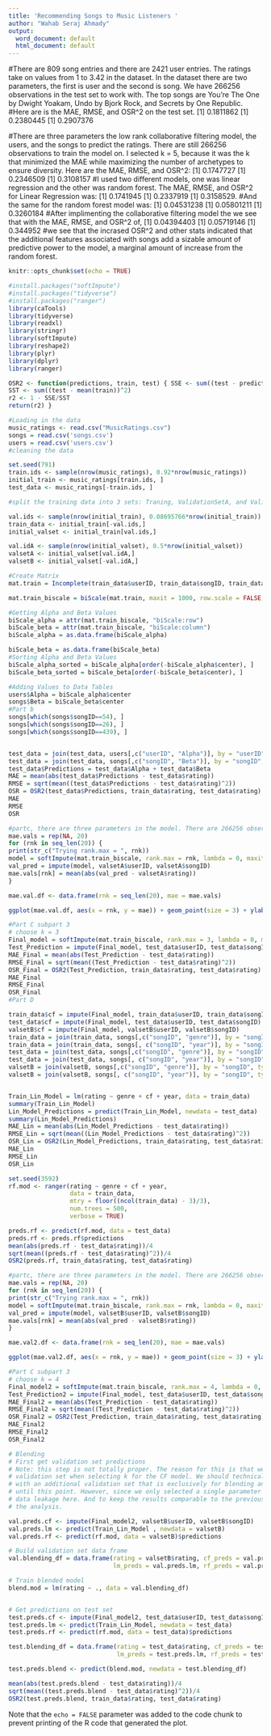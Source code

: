 ```yaml
---
title: 'Recommending Songs to Music Listeners '
author: "Wahab Seraj Ahmady"
output:
  word_document: default
  html_document: default
---
```

#There are 809 song entries and there are 2421 user entries. The ratings take on values from 1 to 3.42 in the dataset. In the dataset there are two parameters, the first is user and the second is song. We have 266256 observations in the test set to work with. The top songs are You're The One by Dwight Yoakam, Undo by Bjork Rock, and Secrets by One Republic. 
#Here are is the MAE, RMSE, and OSR^2 on the test set.
[1] 0.1811862
[1] 0.2380445
[1] 0.2907376

#There are three parameters the low rank collaborative filtering model, the users, and the songs to predict the ratings. There are still 266256 observations to train the model on. I selected k = 5, because it was the k that minimized the MAE while maximizing the number of archetypes to ensure diversity. Here are the MAE, RMSE, and OSR^2:
[1] 0.1747727
[1] 0.2346509
[1] 0.3108157
#I used two different models, one was linear regression and the other was random forest. The MAE, RMSE, and OSR^2 for Linear Regression was:
[1] 0.1741945
[1] 0.2337919
[1] 0.3158529.
#And the same for the random forest model was: 
[1] 0.04531238
[1] 0.05801211
[1] 0.3260184
#After implimenting the collaborative filtering model the we see that with the MAE, RMSE, and OSR^2 of,
[1] 0.04394403
[1] 0.05719146
[1] 0.344952
#we see that the incrased OSR^2 and other stats indicated that the additional features associated with songs add a sizable amount of predictive power to the model, a marginal amount of increase from the random forest.

```r
knitr::opts_chunk$set(echo = TRUE)
```

```r
#install.packages("softImpute") 
#install.packages("tidyverse") 
#install.packages("ranger")
library(caTools) 
library(tidyverse)
library(readxl)
library(stringr) 
library(softImpute) 
library(reshape2) 
library(plyr) 
library(dplyr)
library(ranger)

OSR2 <- function(predictions, train, test) { SSE <- sum((test - predictions)^2)
SST <- sum((test - mean(train))^2)
r2 <- 1 - SSE/SST
return(r2) }


```

```r
#Loading in the data
music_ratings <- read.csv("MusicRatings.csv")
songs = read.csv('songs.csv')
users = read.csv('users.csv')
#cleaning the data

set.seed(791)
train.ids <- sample(nrow(music_ratings), 0.92*nrow(music_ratings))
initial_train <- music_ratings[train.ids, ]
test_data <- music_ratings[-train.ids, ]

#split the training data into 3 sets: Traning, ValidationSetA, and ValidationSetB

val.ids <- sample(nrow(initial_train), 0.08695766*nrow(initial_train))
train_data <- initial_train[-val.ids,]
initial_valset <- initial_train[val.ids,]

val.idA <- sample(nrow(initial_valset), 0.5*nrow(initial_valset))
valsetA <- initial_valset[val.idA,]
valsetB <- initial_valset[-val.idA,]
```

```r
#Create Matrix
mat.train = Incomplete(train_data$userID, train_data$songID, train_data$rating)

mat.train_biscale = biScale(mat.train, maxit = 1000, row.scale = FALSE, col.scale = FALSE)

#Getting Alpha and Beta Values
biScale_alpha = attr(mat.train_biscale, "biScale:row") 
biScale_beta = attr(mat.train_biscale, "biScale:column") 
biScale_alpha = as.data.frame(biScale_alpha)

biScale_beta = as.data.frame(biScale_beta) 
#Sorting Alpha and Beta Values
biScale_alpha_sorted = biScale_alpha[order(-biScale_alpha$center), ] 
biScale_beta_sorted = biScale_beta[order(-biScale_beta$center), ] 

#Adding Values to Data Tables 
users$Alpha = biScale_alpha$center 
songs$Beta = biScale_beta$center
#Part b
songs[which(songs$songID==54), ] 
songs[which(songs$songID==26), ] 
songs[which(songs$songID==439), ]


test_data = join(test_data, users[,c("userID", "Alpha")], by = "userID", type = "left")
test_data = join(test_data, songs[,c("songID", "Beta")], by = "songID", type = "left") 
test_data$Predictions = test_data$Alpha + test_data$Beta
MAE = mean(abs(test_data$Predictions - test_data$rating))
RMSE = sqrt(mean((test_data$Predictions - test_data$rating)^2))
OSR = OSR2(test_data$Predictions, train_data$rating, test_data$rating) 
MAE
RMSE
OSR

```

```r

#partc, there are three parameters in the model. There are 266256 observations to train with.
mae.vals = rep(NA, 20) 
for (rnk in seq_len(20)) {
print(str_c("Trying rank.max = ", rnk))
model = softImpute(mat.train_biscale, rank.max = rnk, lambda = 0, maxit = 1000)
val_pred = impute(model, valsetA$userID, valsetA$songID)
mae.vals[rnk] = mean(abs(val_pred - valsetA$rating))
}

mae.val.df <- data.frame(rnk = seq_len(20), mae = mae.vals)

ggplot(mae.val.df, aes(x = rnk, y = mae)) + geom_point(size = 3) + ylab("Validation MAE") + xlab("Number of Archetypal Users") +  theme_bw() + theme(axis.title=element_text(size=18),  axis.text=element_text(size=18))

#Part C subpart 3
# choose k = 3
Final_model = softImpute(mat.train_biscale, rank.max = 3, lambda = 0, maxit = 1000) 
Test_Prediction = impute(Final_model, test_data$userID, test_data$songID)
MAE_Final = mean(abs(Test_Prediction - test_data$rating)) 
RMSE_Final = sqrt(mean((Test_Prediction - test_data$rating)^2))
OSR_Final = OSR2(Test_Prediction, train_data$rating, test_data$rating) 
MAE_Final
RMSE_Final
OSR_Final
#Part D

```

```r
train_data$cf = impute(Final_model, train_data$userID, train_data$songID) 
test_data$cf = impute(Final_model, test_data$userID, test_data$songID)
valsetB$cf = impute(Final_model, valsetB$userID, valsetB$songID)
train_data = join(train_data, songs[,c("songID", "genre")], by = "songID", type = "left")
train_data = join(train_data, songs[, c("songID", "year")], by = "songID", type = "left") 
test_data = join(test_data, songs[,c("songID", "genre")], by = "songID", type = "left") 
test_data = join(test_data, songs[, c("songID", "year")], by = "songID", type = "left")
valsetB = join(valsetB, songs[,c("songID", "genre")], by = "songID", type = "left") 
valsetB = join(valsetB, songs[, c("songID", "year")], by = "songID", type = "left")


Train_Lin_Model = lm(rating ~ genre + cf + year, data = train_data) 
summary(Train_Lin_Model)
Lin_Model_Predictions = predict(Train_Lin_Model, newdata = test_data) 
summary(Lin_Model_Predictions)
MAE_Lin = mean(abs(Lin_Model_Predictions - test_data$rating))
RMSE_Lin = sqrt(mean((Lin_Model_Predictions - test_data$rating)^2))
OSR_Lin = OSR2(Lin_Model_Predictions, train_data$rating, test_data$rating)
MAE_Lin
RMSE_Lin
OSR_Lin


```


```r
set.seed(3592)
rf.mod <- ranger(rating ~ genre + cf + year, 
                 data = train_data, 
                 mtry = floor((ncol(train_data) - 3)/3), 
                 num.trees = 500,
                 verbose = TRUE)

preds.rf <- predict(rf.mod, data = test_data)
preds.rf <- preds.rf$predictions
mean(abs(preds.rf - test_data$rating))/4
sqrt(mean((preds.rf - test_data$rating)^2))/4
OSR2(preds.rf, train_data$rating, test_data$rating)

```


```r
#partc, there are three parameters in the model. There are 266256 observations to train with.
mae.vals = rep(NA, 20) 
for (rnk in seq_len(20)) {
print(str_c("Trying rank.max = ", rnk))
model = softImpute(mat.train_biscale, rank.max = rnk, lambda = 0, maxit = 1000)
val_pred = impute(model, valsetB$userID, valsetB$songID)
mae.vals[rnk] = mean(abs(val_pred - valsetB$rating))
}

mae.val2.df <- data.frame(rnk = seq_len(20), mae = mae.vals)

ggplot(mae.val2.df, aes(x = rnk, y = mae)) + geom_point(size = 3) + ylab("Validation MAE") + xlab("Number of Archetypal Users") +  theme_bw() + theme(axis.title=element_text(size=18),  axis.text=element_text(size=18))

#Part C subpart 3
# choose k = 4
Final_model2 = softImpute(mat.train_biscale, rank.max = 4, lambda = 0, maxit = 1000) 
Test_Prediction2 = impute(Final_model, test_data$userID, test_data$songID)
MAE_Final2 = mean(abs(Test_Prediction - test_data$rating)) 
RMSE_Final2 = sqrt(mean((Test_Prediction - test_data$rating)^2))
OSR_Final2 = OSR2(Test_Prediction, train_data$rating, test_data$rating) 
MAE_Final2
RMSE_Final2
OSR_Final2

# Blending
# First get validation set predictions 
# Note: this step is not totally proper. The reason for this is that we have already used the 
# validation set when selecting k for the CF model. We should technically re-do this analysis
# with an additional validation set that is exclusively for blending and has not been touched
# until this point. However, since we only selected a single parameter k there is not too much
# data leakage here. And to keep the results comparable to the previous results, we do not re-do
# the analysis.

val.preds.cf <- impute(Final_model2, valsetB$userID, valsetB$songID)
val.preds.lm <- predict(Train_Lin_Model , newdata = valsetB)
val.preds.rf <- predict(rf.mod, data = valsetB)$predictions

# Build validation set data frame
val.blending_df = data.frame(rating = valsetB$rating, cf_preds = val.preds.cf, 
                             lm_preds = val.preds.lm, rf_preds = val.preds.rf)

# Train blended model
blend.mod = lm(rating ~ ., data = val.blending_df)


# Get predictions on test set
test.preds.cf <- impute(Final_model2, test_data$userID, test_data$songID)
test.preds.lm <- predict(Train_Lin_Model, newdata = test_data)
test.preds.rf <- predict(rf.mod, data = test_data)$predictions

test.blending_df = data.frame(rating = test_data$rating, cf_preds = test.preds.cf, 
                              lm_preds = test.preds.lm, rf_preds = test.preds.rf)

test.preds.blend <- predict(blend.mod, newdata = test.blending_df)

mean(abs(test.preds.blend - test_data$rating))/4
sqrt(mean((test.preds.blend - test_data$rating)^2))/4
OSR2(test.preds.blend, train_data$rating, test_data$rating)
```

Note that the `echo = FALSE` parameter was added to the code chunk to prevent printing of the R code that generated the plot.
